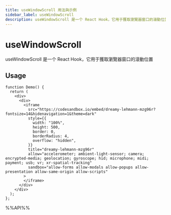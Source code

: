 ```yaml
---
title: useWindowScroll 用法與示例
sidebar_label: useWindowScroll
description: useWindowScroll 是一个 React Hook，它用于獲取瀏覽器窗口的滾動位置。 本文介紹其用法、最佳實踐與代碼示例。適用於 React 開發中需要處理副作用的場景。
---
```

# useWindowScroll

useWindowScroll 是一个 React Hook，它用于獲取瀏覽器窗口的滾動位置

## Usage

```tsx live
function Demo() {
  return (
    <div>
      <div>
        <iframe
          src="https://codesandbox.io/embed/dreamy-lehmann-mzg96r?fontsize=14&hidenavigation=1&theme=dark"
          style={{
            width: "100%",
            height: 500,
            border: 0,
            borderRadius: 4,
            overflow: "hidden",
          }}
          title="dreamy-lehmann-mzg96r"
          allow="accelerometer; ambient-light-sensor; camera; encrypted-media; geolocation; gyroscope; hid; microphone; midi; payment; usb; vr; xr-spatial-tracking"
          sandbox="allow-forms allow-modals allow-popups allow-presentation allow-same-origin allow-scripts"
        >
        </iframe>
      </div>
    </div>
  );
};

```

%%API%%